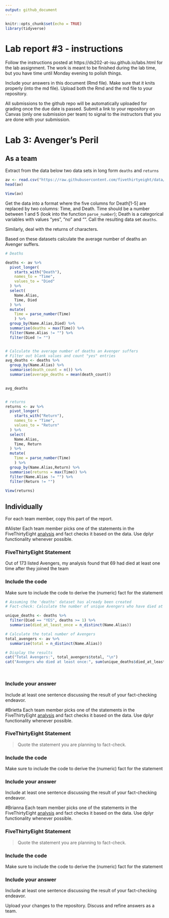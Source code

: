 ```yaml
---
output: github_document
---
```




```r
knitr::opts_chunk$set(echo = TRUE)
library(tidyverse)
```

# Lab report #3 - instructions

Follow the instructions posted at https://ds202-at-isu.github.io/labs.html for the lab assignment. The work is meant to be finished during the lab time, but you have time until Monday evening to polish things.

Include your answers in this document (Rmd file). Make sure that it knits properly (into the md file). Upload both the Rmd and the md file to your repository.  

All submissions to the github repo will be automatically uploaded for grading once the due date is passed.
Submit a link to your repository on Canvas (only one submission per team) to signal to the instructors that you are done with your submission.

# Lab 3: Avenger's Peril

## As a team

Extract from the data below two data sets in long form `deaths` and `returns`

```r
av <- read.csv("https://raw.githubusercontent.com/fivethirtyeight/data/master/avengers/avengers.csv", stringsAsFactors = FALSE)
head(av)

View(av)
```

Get the data into a format where the five columns for Death[1-5] are replaced by two columns: Time, and Death. Time should be a number between 1 and 5 (look into the function `parse_number`); Death is a categorical variables with values "yes", "no" and "". Call the resulting data set `deaths`. 

Similarly, deal with the returns of characters.

Based on these datasets calculate the average number of deaths an Avenger suffers. 

```r
# Deaths

deaths <- av %>% 
  pivot_longer(
    starts_with("Death"),
    names_to = "Time",
    values_to = "Died"
  ) %>% 
  select(
    Name.Alias,
    Time, Died
  ) %>% 
  mutate(
    Time = parse_number(Time)
    ) %>%
  group_by(Name.Alias,Died) %>%
  summarise(deaths = max(Time)) %>%
  filter(Name.Alias != "") %>%
  filter(Died != "")


# Calculate the average number of deaths an Avenger suffers
# Filter out blank values and count "yes" entries
avg_deaths <- deaths %>%
  group_by(Name.Alias) %>%
  summarise(death_count = n()) %>%
  summarise(average_deaths = mean(death_count))

  
avg_deaths


# returns 
returns <- av %>% 
  pivot_longer(
    starts_with("Return"),
    names_to = "Time",
    values_to = "Return"
  ) %>% 
  select(
    Name.Alias,
    Time, Return
  ) %>% 
  mutate(
    Time = parse_number(Time)
    ) %>%
  group_by(Name.Alias,Return) %>%
  summarise(returns = max(Time)) %>%
  filter(Name.Alias != "") %>%
  filter(Return != "")
  
View(returns)

```

## Individually

For each team member, copy this part of the report. 

#Alister
Each team member picks one of the statements in the FiveThirtyEight [analysis](https://fivethirtyeight.com/features/avengers-death-comics-age-of-ultron/) and fact checks it based on the data. Use dplyr functionality whenever possible.

### FiveThirtyEight Statement

Out of 173 listed Avengers, my analysis found that 69 had died at least one time after they joined the team

### Include the code

Make sure to include the code to derive the (numeric) fact for the statement

```r

# Assuming the 'deaths' dataset has already been created
# Fact-check: Calculate the number of unique Avengers who have died at least once

unique_deaths <- deaths %>%
  filter(Died == "YES", deaths >= 1) %>%
  summarise(died_at_least_once = n_distinct(Name.Alias))

# Calculate the total number of Avengers
total_avengers <- av %>%
  summarise(total = n_distinct(Name.Alias))

# Display the results
cat("Total Avengers:", total_avengers$total, "\n")
cat("Avengers who died at least once:", sum(unique_deaths$died_at_least_once), "\n")




```



### Include your answer

Include at least one sentence discussing the result of your fact-checking endeavor.

#Brietta
Each team member picks one of the statements in the FiveThirtyEight [analysis](https://fivethirtyeight.com/features/avengers-death-comics-age-of-ultron/) and fact checks it based on the data. Use dplyr functionality whenever possible.

### FiveThirtyEight Statement

> Quote the statement you are planning to fact-check.

### Include the code

Make sure to include the code to derive the (numeric) fact for the statement

### Include your answer

Include at least one sentence discussing the result of your fact-checking endeavor.


#Brianna
Each team member picks one of the statements in the FiveThirtyEight [analysis](https://fivethirtyeight.com/features/avengers-death-comics-age-of-ultron/) and fact checks it based on the data. Use dplyr functionality whenever possible.

### FiveThirtyEight Statement

> Quote the statement you are planning to fact-check.

### Include the code

Make sure to include the code to derive the (numeric) fact for the statement

### Include your answer

Include at least one sentence discussing the result of your fact-checking endeavor.

Upload your changes to the repository. Discuss and refine answers as a team.
